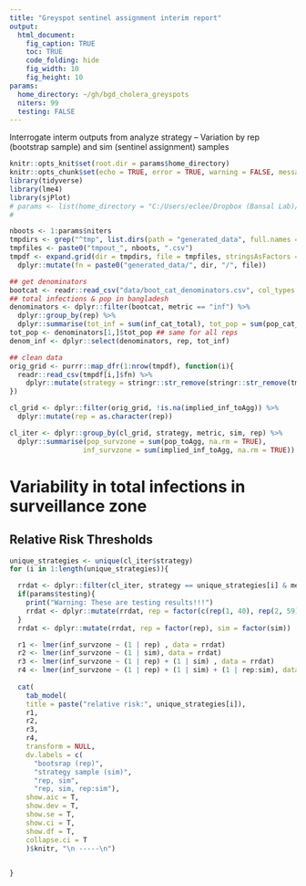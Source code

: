 ```yaml
---
title: "Greyspot sentinel assignment interim report"
output:
  html_document:
    fig_caption: TRUE
    toc: TRUE
    code_folding: hide
    fig_width: 10
    fig_height: 10
params:
  home_directory: ~/gh/bgd_cholera_greyspots
  niters: 99
  testing: FALSE
---
```

Interrogate interm outputs from analyze strategy -- 
Variation by rep (bootstrap sample) and sim (sentinel assignment) samples

```r

knitr::opts_knit$set(root.dir = params$home_directory)
knitr::opts_chunk$set(echo = TRUE, error = TRUE, warning = FALSE, message = FALSE)
library(tidyverse)
library(lme4)
library(sjPlot)
# params <- list(home_directory = "C:/Users/eclee/Dropbox (Bansal Lab)/IDDynamicsJHU/gh/bgd_cholera_greyspots", niters=99, testing=TRUE)
# 

```

```r

nboots <- 1:params$niters
tmpdirs <- grep("^tmp", list.dirs(path = "generated_data", full.names = FALSE), value=TRUE)
tmpfiles <- paste0("tmpout_", nboots, ".csv")
tmpdf <- expand.grid(dir = tmpdirs, file = tmpfiles, stringsAsFactors = FALSE) %>%
  dplyr::mutate(fn = paste0("generated_data/", dir, "/", file))

## get denominators
bootcat <- readr::read_csv("data/boot_cat_denominators.csv", col_types = "cccdd")
## total infections & pop in bangladesh
denominators <- dplyr::filter(bootcat, metric == "inf") %>%
  dplyr::group_by(rep) %>%
  dplyr::summarise(tot_inf = sum(inf_cat_total), tot_pop = sum(pop_cat_total))
tot_pop <- denominators[1,]$tot_pop ## same for all reps
denom_inf <- dplyr::select(denominators, rep, tot_inf)

```

```r
## clean data
orig_grid <- purrr::map_dfr(1:nrow(tmpdf), function(i){ 
  readr::read_csv(tmpdf[i,]$fn) %>%
    dplyr::mutate(strategy = stringr::str_remove(stringr::str_remove(tmpdf[i,]$dir, "^tmp_"), "_buff10-20-30_seed544400_nsims20"))
})

cl_grid <- dplyr::filter(orig_grid, !is.na(implied_inf_toAgg)) %>%
  dplyr::mutate(rep = as.character(rep))

cl_iter <- dplyr::group_by(cl_grid, strategy, metric, sim, rep) %>%
  dplyr::summarise(pop_survzone = sum(pop_toAgg, na.rm = TRUE),
                  inf_survzone = sum(implied_inf_toAgg, na.rm = TRUE)) 
```

# Variability in total infections in surveillance zone
## Relative Risk Thresholds

```r

unique_strategies <- unique(cl_iter$strategy)
for (i in 1:length(unique_strategies)){

  rrdat <- dplyr::filter(cl_iter, strategy == unique_strategies[i] & metric == "rr") 
  if(params$testing){
    print("Warning: These are testing results!!!")
    rrdat <- dplyr::mutate(rrdat, rep = factor(c(rep(1, 40), rep(2, 59))), sim = factor(c(rep(1, 20), rep(2, 9), rep(3, 70))))
  }
  rrdat <- dplyr::mutate(rrdat, rep = factor(rep), sim = factor(sim))

  r1 <- lmer(inf_survzone ~ (1 | rep) , data = rrdat)
  r2 <- lmer(inf_survzone ~ (1 | sim), data = rrdat)
  r3 <- lmer(inf_survzone ~ (1 | rep) + (1 | sim) , data = rrdat)
  r4 <- lmer(inf_survzone ~ (1 | rep) + (1 | sim) + (1 | rep:sim), data = rrdat)
  
  cat(
    tab_model(
    title = paste("relative risk:", unique_strategies[i]),
    r1,
    r2,
    r3,
    r4,
    transform = NULL,
    dv.labels = c(
      "bootsrap (rep)",
      "strategy sample (sim)",
      "rep, sim",
      "rep, sim, rep:sim"),
    show.aic = T,
    show.dev = T,
    show.se = T,
    show.ci = T,
    show.df = T,
    collapse.ci = T
    )$knitr, "\n -----\n")
  

}


```